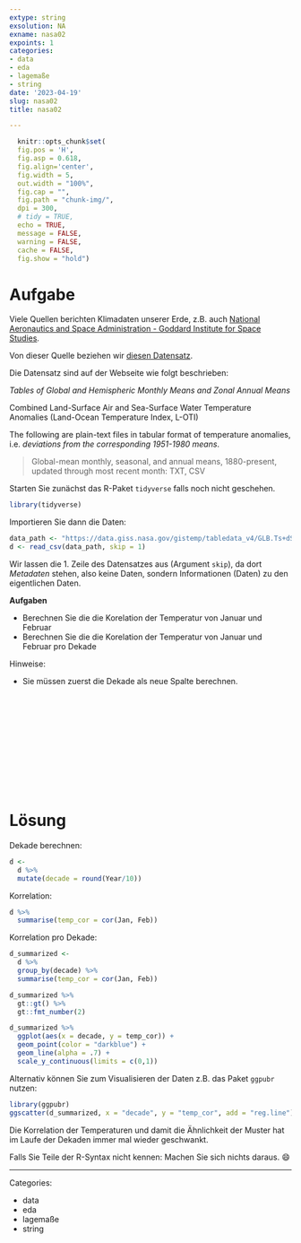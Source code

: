 ```yaml
---
extype: string
exsolution: NA
exname: nasa02
expoints: 1
categories:
- data
- eda
- lagemaße
- string
date: '2023-04-19'
slug: nasa02
title: nasa02

---
```




```r
  knitr::opts_chunk$set(
  fig.pos = 'H',
  fig.asp = 0.618,
  fig.align='center',
  fig.width = 5,
  out.width = "100%",
  fig.cap = "", 
  fig.path = "chunk-img/",
  dpi = 300,
  # tidy = TRUE,
  echo = TRUE,
  message = FALSE,
  warning = FALSE,
  cache = FALSE,
  fig.show = "hold")
```




# Aufgabe


Viele Quellen berichten Klimadaten unserer Erde, z.B. auch [National Aeronautics and Space Administration - Goddard Institute for Space Studies](https://data.giss.nasa.gov/gistemp/).

Von dieser Quelle beziehen wir [diesen Datensatz](https://data.giss.nasa.gov/gistemp/tabledata_v4/GLB.Ts+dSST.csv).


Die Datensatz sind auf der Webseite wie folgt beschrieben:


*Tables of Global and Hemispheric Monthly Means and Zonal Annual Means*

Combined Land-Surface Air and Sea-Surface Water Temperature Anomalies (Land-Ocean Temperature Index, L-OTI)

The following are plain-text files in tabular format of temperature anomalies, i.e. *deviations from the corresponding 1951-1980 means*.


>   Global-mean monthly, seasonal, and annual means, 1880-present, updated through most recent month: TXT, CSV

Starten Sie zunächst das R-Paket `tidyverse` falls noch nicht geschehen.

```r
library(tidyverse)
```


Importieren Sie dann die Daten:

```r
data_path <- "https://data.giss.nasa.gov/gistemp/tabledata_v4/GLB.Ts+dSST.csv"
d <- read_csv(data_path, skip = 1)
```

Wir lassen die 1. Zeile des Datensatzes aus (Argument `skip`), da dort *Metadaten* stehen,
also keine Daten, sondern Informationen (Daten) zu den eigentlichen Daten.


**Aufgaben**


- Berechnen Sie die die Korelation der Temperatur von Januar und Februar 
- Berechnen Sie die die Korelation der Temperatur von Januar und Februar pro Dekade



Hinweise:

- Sie müssen zuerst die Dekade als neue Spalte berechnen.










</br>
</br>
</br>
</br>
</br>
</br>
</br>
</br>
</br>
</br>

# Lösung

Dekade berechnen:


```r
d <-
  d %>% 
  mutate(decade = round(Year/10))
```


Korrelation:

```r
d %>% 
  summarise(temp_cor = cor(Jan, Feb))
```




Korrelation pro Dekade:


```r
d_summarized <- 
  d %>% 
  group_by(decade) %>% 
  summarise(temp_cor = cor(Jan, Feb))
```

```r
d_summarized %>% 
  gt::gt() %>% 
  gt::fmt_number(2)
```

```r
d_summarized %>% 
  ggplot(aes(x = decade, y = temp_cor)) +
  geom_point(color = "darkblue") +
  geom_line(alpha = .7) +
  scale_y_continuous(limits = c(0,1))
```



Alternativ können Sie zum Visualisieren der Daten z.B. das Paket `ggpubr` nutzen:

```r
library(ggpubr)
ggscatter(d_summarized, x = "decade", y = "temp_cor", add = "reg.line")
```


Die Korrelation der Temperaturen
und damit die Ähnlichkeit der Muster 
hat im Laufe der Dekaden immer mal wieder geschwankt.

Falls Sie Teile der R-Syntax nicht kennen: Machen Sie sich nichts daraus.  😄







---

Categories: 

- data
- eda
- lagemaße
- string


